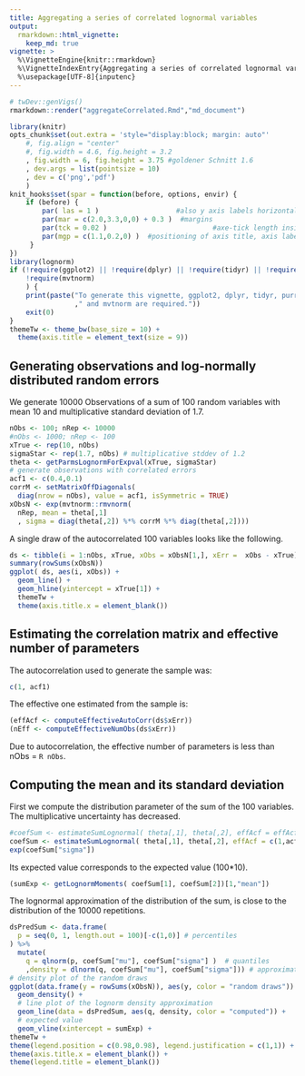 ```yaml
---
title: Aggregating a series of correlated lognormal variables
output: 
  rmarkdown::html_vignette: 
    keep_md: true
vignette: >
  %\VignetteEngine{knitr::rmarkdown}
  %\VignetteIndexEntry{Aggregating a series of correlated lognormal variables}
  %\usepackage[UTF-8]{inputenc}
---
```

```r
# twDev::genVigs()
rmarkdown::render("aggregateCorrelated.Rmd","md_document") 
```

```r
library(knitr)
opts_chunk$set(out.extra = 'style="display:block; margin: auto"'
    #, fig.align = "center"
    #, fig.width = 4.6, fig.height = 3.2
    , fig.width = 6, fig.height = 3.75 #goldener Schnitt 1.6
    , dev.args = list(pointsize = 10)
    , dev = c('png','pdf')
    )
knit_hooks$set(spar = function(before, options, envir) {
    if (before) {
        par( las = 1 )                   #also y axis labels horizontal
        par(mar = c(2.0,3.3,0,0) + 0.3 )  #margins
        par(tck = 0.02 )                          #axe-tick length inside plots             
        par(mgp = c(1.1,0.2,0) )  #positioning of axis title, axis labels, axis
     }
})
library(lognorm) 
if (!require(ggplot2) || !require(dplyr) || !require(tidyr) || !require(purrr) ||
    !require(mvtnorm)
    ) {
	print(paste("To generate this vignette, ggplot2, dplyr, tidyr, purr,"
	            ," and mvtnorm are required."))
	exit(0)
}
themeTw <- theme_bw(base_size = 10) + 
  theme(axis.title = element_text(size = 9))
```

## Generating observations and log-normally distributed random errors

We generate 10000 Observations of a sum of 100 random variables 
with mean 10 and multiplicative standard deviation
of 1.7.

```r
nObs <- 100; nRep <- 10000
#nObs <- 1000; nRep <- 100
xTrue <- rep(10, nObs)
sigmaStar <- rep(1.7, nObs) # multiplicative stddev of 1.2
theta <- getParmsLognormForExpval(xTrue, sigmaStar)
# generate observations with correlated errors
acf1 <- c(0.4,0.1)
corrM <- setMatrixOffDiagonals(
  diag(nrow = nObs), value = acf1, isSymmetric = TRUE)
xObsN <- exp(mvtnorm::rmvnorm(
  nRep, mean = theta[,1]
  , sigma = diag(theta[,2]) %*% corrM %*% diag(theta[,2])))
```

A single draw of the autocorrelated 100 variables looks like the following.
```r
ds <- tibble(i = 1:nObs, xTrue, xObs = xObsN[1,], xErr =  xObs - xTrue)
summary(rowSums(xObsN))
ggplot( ds, aes(i, xObs)) +
  geom_line() +
  geom_hline(yintercept = xTrue[1]) +
  themeTw +   
  theme(axis.title.x = element_blank())
```

## Estimating the correlation matrix and effective number of parameters

The autocorrelation used to generate the sample was:
```r
c(1, acf1)
```

The effective one estimated from the sample is:
```r
(effAcf <- computeEffectiveAutoCorr(ds$xErr))
(nEff <- computeEffectiveNumObs(ds$xErr))
```

Due to autocorrelation, the effective number of parameters is less than 
nObs = `R nObs`.

## Computing the mean and its standard deviation

First we compute the distribution parameter of the sum of the 100 variables.
The multiplicative uncertainty has decreased.

```r
#coefSum <- estimateSumLognormal( theta[,1], theta[,2], effAcf = effAcf )
coefSum <- estimateSumLognormal( theta[,1], theta[,2], effAcf = c(1,acf1) )
exp(coefSum["sigma"])
```

Its expected value corresponds to the expected value (100*10).

```r
(sumExp <- getLognormMoments( coefSum[1], coefSum[2])[1,"mean"])
```

The lognormal approximation of the distribution of the sum, is close to the
distribution of the 10000 repetitions.

```r
dsPredSum <- data.frame(
  p = seq(0, 1, length.out = 100)[-c(1,0)] # percentiles
) %>%
  mutate( 
    q = qlnorm(p, coefSum["mu"], coefSum["sigma"] )  # quantiles
    ,density = dlnorm(q, coefSum["mu"], coefSum["sigma"])) # approximated density
# density plot of the random draws
ggplot(data.frame(y = rowSums(xObsN)), aes(y, color = "random draws")) + 
  geom_density() +
  # line plot of the lognorm density approximation
  geom_line(data = dsPredSum, aes(q, density, color = "computed")) +
  # expected value
  geom_vline(xintercept = sumExp) +
themeTw +
theme(legend.position = c(0.98,0.98), legend.justification = c(1,1)) +
theme(axis.title.x = element_blank()) +
theme(legend.title = element_blank())
```

